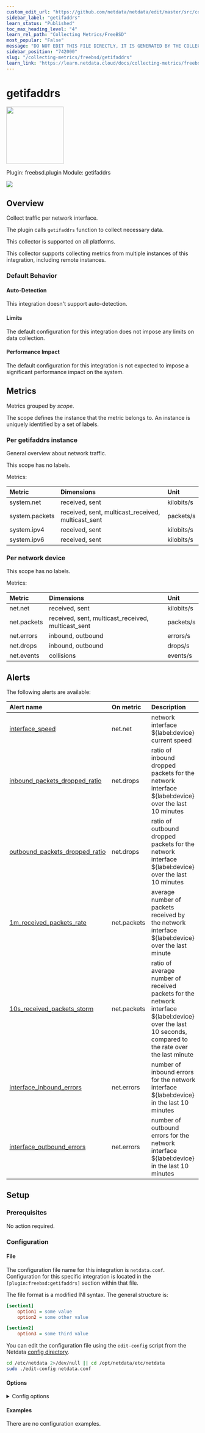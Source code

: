 ```yaml
---
custom_edit_url: "https://github.com/netdata/netdata/edit/master/src/collectors/freebsd.plugin/metadata.yaml"
sidebar_label: "getifaddrs"
learn_status: "Published"
toc_max_heading_level: "4"
learn_rel_path: "Collecting Metrics/FreeBSD"
most_popular: "False"
message: "DO NOT EDIT THIS FILE DIRECTLY, IT IS GENERATED BY THE COLLECTOR'S metadata.yaml FILE"
sidebar_position: "742000"
slug: "/collecting-metrics/freebsd/getifaddrs"
learn_link: "https://learn.netdata.cloud/docs/collecting-metrics/freebsd/getifaddrs"
---
```



# getifaddrs


<img src="https://netdata.cloud/img/network.svg" width="150"/>


Plugin: freebsd.plugin
Module: getifaddrs

<img src="https://img.shields.io/badge/maintained%20by-Netdata-%2300ab44" />

## Overview

Collect traffic per network interface.

The plugin calls `getifaddrs` function to collect necessary data.

This collector is supported on all platforms.

This collector supports collecting metrics from multiple instances of this integration, including remote instances.


### Default Behavior

#### Auto-Detection

This integration doesn't support auto-detection.

#### Limits

The default configuration for this integration does not impose any limits on data collection.

#### Performance Impact

The default configuration for this integration is not expected to impose a significant performance impact on the system.


## Metrics

Metrics grouped by *scope*.

The scope defines the instance that the metric belongs to. An instance is uniquely identified by a set of labels.



### Per getifaddrs instance

General overview about network traffic.

This scope has no labels.

Metrics:

| Metric | Dimensions | Unit |
|:------|:----------|:----|
| system.net | received, sent | kilobits/s |
| system.packets | received, sent, multicast_received, multicast_sent | packets/s |
| system.ipv4 | received, sent | kilobits/s |
| system.ipv6 | received, sent | kilobits/s |

### Per network device



This scope has no labels.

Metrics:

| Metric | Dimensions | Unit |
|:------|:----------|:----|
| net.net | received, sent | kilobits/s |
| net.packets | received, sent, multicast_received, multicast_sent | packets/s |
| net.errors | inbound, outbound | errors/s |
| net.drops | inbound, outbound | drops/s |
| net.events | collisions | events/s |



## Alerts


The following alerts are available:

| Alert name  | On metric | Description |
|:------------|:----------|:------------|
| [ interface_speed ](https://github.com/netdata/netdata/blob/master/src/health/health.d/net.conf) | net.net | network interface ${label:device} current speed |
| [ inbound_packets_dropped_ratio ](https://github.com/netdata/netdata/blob/master/src/health/health.d/net.conf) | net.drops | ratio of inbound dropped packets for the network interface ${label:device} over the last 10 minutes |
| [ outbound_packets_dropped_ratio ](https://github.com/netdata/netdata/blob/master/src/health/health.d/net.conf) | net.drops | ratio of outbound dropped packets for the network interface ${label:device} over the last 10 minutes |
| [ 1m_received_packets_rate ](https://github.com/netdata/netdata/blob/master/src/health/health.d/net.conf) | net.packets | average number of packets received by the network interface ${label:device} over the last minute |
| [ 10s_received_packets_storm ](https://github.com/netdata/netdata/blob/master/src/health/health.d/net.conf) | net.packets | ratio of average number of received packets for the network interface ${label:device} over the last 10 seconds, compared to the rate over the last minute |
| [ interface_inbound_errors ](https://github.com/netdata/netdata/blob/master/src/health/health.d/net.conf) | net.errors | number of inbound errors for the network interface ${label:device} in the last 10 minutes |
| [ interface_outbound_errors ](https://github.com/netdata/netdata/blob/master/src/health/health.d/net.conf) | net.errors | number of outbound errors for the network interface ${label:device} in the last 10 minutes |


## Setup

### Prerequisites

No action required.

### Configuration

#### File

The configuration file name for this integration is `netdata.conf`.
Configuration for this specific integration is located in the `[plugin:freebsd:getifaddrs]` section within that file.

The file format is a modified INI syntax. The general structure is:

```ini
[section1]
    option1 = some value
    option2 = some other value

[section2]
    option3 = some third value
```
You can edit the configuration file using the `edit-config` script from the
Netdata [config directory](/docs/netdata-agent/configuration#the-netdata-config-directory).

```bash
cd /etc/netdata 2>/dev/null || cd /opt/netdata/etc/netdata
sudo ./edit-config netdata.conf
```
#### Options



<details><summary>Config options</summary>

| Name | Description | Default | Required |
|:----|:-----------|:-------|:--------:|
| enable new interfaces detected at runtime | Enable or disable possibility to discover new interface after plugin starts. | auto | no |
| total bandwidth for physical interfaces | Enable or disable total bandwidth for physical interfaces  metric. | auto | no |
| total packets for physical interfaces | Enable or disable total packets for physical interfaces metric. | auto | no |
| total bandwidth for ipv4 interface | Enable or disable total bandwidth for IPv4 interface metric. | auto | no |
| total bandwidth for ipv6 interfaces | Enable or disable total bandwidth for ipv6 interfaces metric. | auto | no |
| bandwidth for all interfaces | Enable or disable bandwidth for all interfaces metric. | auto | no |
| packets for all interfaces | Enable or disable packets for all interfaces metric. | auto | no |
| errors for all interfaces | Enable or disable errors for all interfaces metric. | auto | no |
| drops for all interfaces | Enable or disable drops for all interfaces metric. | auto | no |
| collisions for all interface | Enable or disable collisions for all interface metric. | auto | no |
| disable by default interfaces matching | Do not display data for intterfaces listed. | lo* | no |
| set physical interfaces for system.net | Do not show network traffic for listed interfaces. | igb* ix* cxl* em* ixl* ixlv* bge* ixgbe* vtnet* vmx* re* igc* dwc* | no |

</details>

#### Examples
There are no configuration examples.


